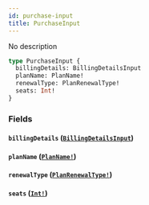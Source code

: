 ```yaml
---
id: purchase-input
title: PurchaseInput
---
```


No description

```graphql
type PurchaseInput {
  billingDetails: BillingDetailsInput
  planName: PlanName!
  renewalType: PlanRenewalType!
  seats: Int!
}
```

### Fields

#### `billingDetails` ([`BillingDetailsInput`](/docs/graphql/inputs/billing-details-input))

#### `planName` ([`PlanName!`](/docs/graphql/enums/plan-name))

#### `renewalType` ([`PlanRenewalType!`](/docs/graphql/enums/plan-renewal-type))

#### `seats` ([`Int!`](/docs/graphql/scalars/int))
